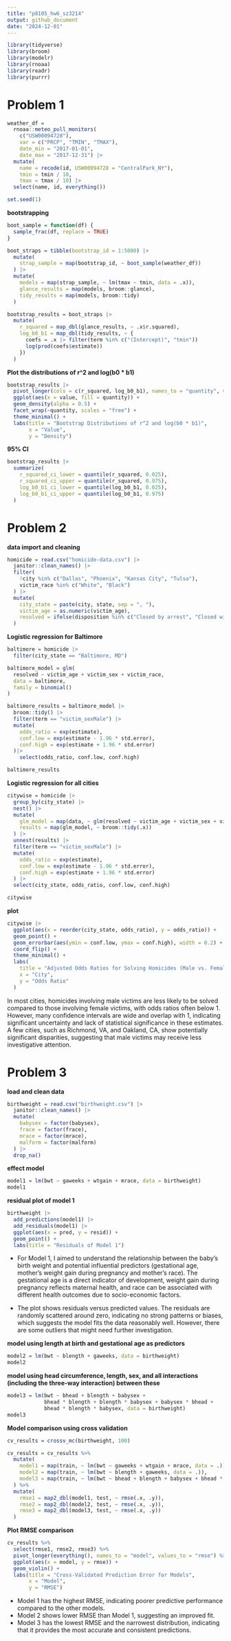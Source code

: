 ```yaml
---
title: "p8105_hw6_sz3214"
output: github_document
date: "2024-12-01"
---
```


```r
library(tidyverse)
library(broom)
library(modelr)
library(rnoaa)
library(readr)
library(purrr)
```

# Problem 1

```r
weather_df = 
  rnoaa::meteo_pull_monitors(
    c("USW00094728"),
    var = c("PRCP", "TMIN", "TMAX"), 
    date_min = "2017-01-01",
    date_max = "2017-12-31") |>
  mutate(
    name = recode(id, USW00094728 = "CentralPark_NY"),
    tmin = tmin / 10,
    tmax = tmax / 10) |>
  select(name, id, everything())

set.seed(1)
```

**bootstrapping**

```r
boot_sample = function(df) {
  sample_frac(df, replace = TRUE)
}

boot_straps = tibble(bootstrap_id = 1:5000) |>
  mutate(
    strap_sample = map(bootstrap_id, ~ boot_sample(weather_df))
  ) |>
  mutate(
    models = map(strap_sample, ~ lm(tmax ~ tmin, data = .x)),
    glance_results = map(models, broom::glance),
    tidy_results = map(models, broom::tidy)
  )

bootstrap_results = boot_straps |>
  mutate(
    r_squared = map_dbl(glance_results, ~ .x$r.squared),
    log_b0_b1 = map_dbl(tidy_results, ~ {
      coefs = .x |> filter(term %in% c("(Intercept)", "tmin"))
      log(prod(coefs$estimate))
    })
  )
```

**Plot the distributions of r^2 and log(b0 * b1)**

```r
bootstrap_results |>
  pivot_longer(cols = c(r_squared, log_b0_b1), names_to = "quantity", values_to = "value") |>
  ggplot(aes(x = value, fill = quantity)) +
  geom_density(alpha = 0.5) +
  facet_wrap(~quantity, scales = "free") +
  theme_minimal() +
  labs(title = "Bootstrap Distributions of r^2 and log(b0 * b1)",
       x = "Value",
       y = "Density")
```

**95% CI**

```r
bootstrap_results |>
  summarize(
    r_squared_ci_lower = quantile(r_squared, 0.025),
    r_squared_ci_upper = quantile(r_squared, 0.975),
    log_b0_b1_ci_lower = quantile(log_b0_b1, 0.025),
    log_b0_b1_ci_upper = quantile(log_b0_b1, 0.975)
  )
```


# Problem 2

**data import and cleaning**

```r
homicide = read.csv("homicide-data.csv") |> 
  janitor::clean_names() |> 
  filter(
    !city %in% c("Dallas", "Phoenix", "Kansas City", "Tulsa"),
    victim_race %in% c("White", "Black")
  ) |>
  mutate(
    city_state = paste(city, state, sep = ", "),
    victim_age = as.numeric(victim_age),
    resolved = ifelse(disposition %in% c("Closed by arrest", "Closed without arrest"), 1, 0)
  )
```

**Logistic regression for Baltimore**

```r
baltimore = homicide |>
  filter(city_state == "Baltimore, MD")

baltimore_model = glm(
  resolved ~ victim_age + victim_sex + victim_race, 
  data = baltimore, 
  family = binomial()
)

baltimore_results = baltimore_model |> 
  broom::tidy() |>
  filter(term == "victim_sexMale") |>
  mutate(
    odds_ratio = exp(estimate), 
    conf.low = exp(estimate - 1.96 * std.error),  
    conf.high = exp(estimate + 1.96 * std.error) 
  )|>
    select(odds_ratio, conf.low, conf.high)

baltimore_results
```

**Logistic regression for all cities**

```r
citywise = homicide |>
  group_by(city_state) |>
  nest() |>
  mutate(
    glm_model = map(data, ~ glm(resolved ~ victim_age + victim_sex + victim_race, data = .x, family = binomial())),
    results = map(glm_model, ~ broom::tidy(.x))
  ) |>
  unnest(results) |>
  filter(term == "victim_sexMale") |>
  mutate(
    odds_ratio = exp(estimate),
    conf.low = exp(estimate - 1.96 * std.error),
    conf.high = exp(estimate + 1.96 * std.error)
  ) |> 
  select(city_state, odds_ratio, conf.low, conf.high)

citywise
```

**plot**

```r
citywise |>
  ggplot(aes(x = reorder(city_state, odds_ratio), y = odds_ratio)) +
  geom_point() +
  geom_errorbar(aes(ymin = conf.low, ymax = conf.high), width = 0.2) +
  coord_flip() +
  theme_minimal() +
  labs(
    title = "Adjusted Odds Ratios for Solving Homicides (Male vs. Female Victims)",
    x = "City",
    y = "Odds Ratio"
  )
```

In most cities, homicides involving male victims are less likely to be solved compared to those involving female victims, with odds ratios often below 1. However, many confidence intervals are wide and overlap with 1, indicating significant uncertainty and lack of statistical significance in these estimates. A few cities, such as Richmond, VA, and Oakland, CA, show potentially significant disparities, suggesting that male victims may receive less investigative attention. 


# Problem 3

**load and clean data**

```r
birthweight = read.csv("birthweight.csv") |> 
  janitor::clean_names() |> 
  mutate(
    babysex = factor(babysex),
    frace = factor(frace),
    mrace = factor(mrace),
    malform = factor(malform)
  ) |>
  drop_na()
```

**effect model**

```r
model1 = lm(bwt ~ gaweeks + wtgain + mrace, data = birthweight)
model1
```

**residual plot of model 1**

```r
birthweight |> 
  add_predictions(model1) |>
  add_residuals(model1) |> 
  ggplot(aes(x = pred, y = resid)) +
  geom_point() +
  labs(title = "Residuals of Model 1")
```

- For Model 1, I aimed to understand the relationship between the baby's birth weight and potential influential predictors (gestational age, mother's weight gain during pregnancy and mother's race). The gestational age is a direct indicator of development, weight gain during pregnancy reflects maternal health, and race can be associated with different health outcomes due to socio-economic factors.

- The plot shows residuals versus predicted values. The residuals are randomly scattered around zero, indicating no strong patterns or biases, which suggests the model fits the data reasonably well. However, there are some outliers that might need further investigation.

**model using length at birth and gestational age as predictors**

```r
model2 = lm(bwt ~ blength + gaweeks, data = birthweight)
model2
```

**model using head circumference, length, sex, and all interactions (including the three-way interaction) between these**

```r
model3 = lm(bwt ~ bhead + blength + babysex + 
            bhead * blength + blength * babysex + babysex * bhead + 
            bhead * blength * babysex, data = birthweight)
model3
```

**Model comparison using cross validation**

```r
cv_results = crossv_mc(birthweight, 100)

cv_results = cv_results %>%
  mutate(
    model1 = map(train, ~ lm(bwt ~ gaweeks + wtgain + mrace, data = .)),
    model2 = map(train, ~ lm(bwt ~ blength + gaweeks, data = .)),
    model3 = map(train, ~ lm(bwt ~ bhead + blength + babysex + bhead * blength + blength * babysex + babysex * bhead + bhead * blength * babysex, data = .))
  ) %>%
  mutate(
    rmse1 = map2_dbl(model1, test, ~ rmse(.x, .y)),
    rmse2 = map2_dbl(model2, test, ~ rmse(.x, .y)),
    rmse3 = map2_dbl(model3, test, ~ rmse(.x, .y))
  )
```

**Plot RMSE comparison**

```r
cv_results %>%
  select(rmse1, rmse2, rmse3) %>%
  pivot_longer(everything(), names_to = "model", values_to = "rmse") %>% 
  ggplot(aes(x = model, y = rmse)) +
  geom_violin() +
  labs(title = "Cross-Validated Prediction Error for Models",
       x = "Model",
       y = "RMSE")
```

- Model 1 has the highest RMSE, indicating poorer predictive performance compared to the other models.
- Model 2 shows lower RMSE than Model 1, suggesting an improved fit.
- Model 3 has the lowest RMSE and the narrowest distribution, indicating that it provides the most accurate and consistent predictions.





